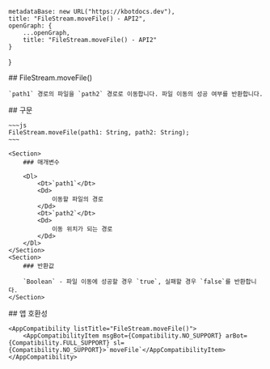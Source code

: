
    metadataBase: new URL("https://kbotdocs.dev"),
    title: "FileStream.moveFile() - API2",
    openGraph: {
        ...openGraph,
        title: "FileStream.moveFile() - API2"
    }
}

<Section>
    ## FileStream.moveFile()

    `path1` 경로의 파일을 `path2` 경로로 이동합니다. 파일 이동의 성공 여부를 반환합니다.
</Section>
<Section>
    ## 구문

    ~~~js
    FileStream.moveFile(path1: String, path2: String);
    ~~~

    <Section>
        ### 매개변수

        <Dl>
            <Dt>`path1`</Dt>
            <Dd>
                이동할 파일의 경로
            </Dd>
            <Dt>`path2`</Dt>
            <Dd>
                이동 위치가 되는 경로
            </Dd>
        </Dl>
    </Section>
    <Section>
        ### 반환값

        `Boolean` - 파일 이동에 성공할 경우 `true`, 실패할 경우 `false`를 반환합니다.
    </Section>
</Section>
<Section>
    ## 앱 호환성

    <AppCompatibility listTitle="FileStream.moveFile()">
        <AppCompatibilityItem msgBot={Compatibility.NO_SUPPORT} arBot={Compatibility.FULL_SUPPORT} sl={Compatibility.NO_SUPPORT}>`moveFile`</AppCompatibilityItem>
    </AppCompatibility>
</Section>